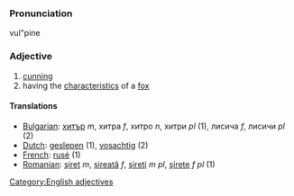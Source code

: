 ===Pronunciation===
vul"pine

===Adjective===
# [[cunning]]
# having the [[characteristic]]s of a [[fox]]

====Translations====
*[[Bulgarian]]: [[хитър]] ''m'', хитра ''f'', хитро ''n'', хитри ''pl'' (1), лисича ''f'', лисичи ''pl'' (2)
*[[Dutch]]: [[geslepen]] (1), [[vosachtig]] (2)
*[[French]]: [[rusé]] (1)
*[[Romanian]]: [[şiret]] ''m'', [[şireată]] ''f'', [[şireţi]] ''m pl'', [[şirete]] ''f pl'' (1)

[[Category:English adjectives]]